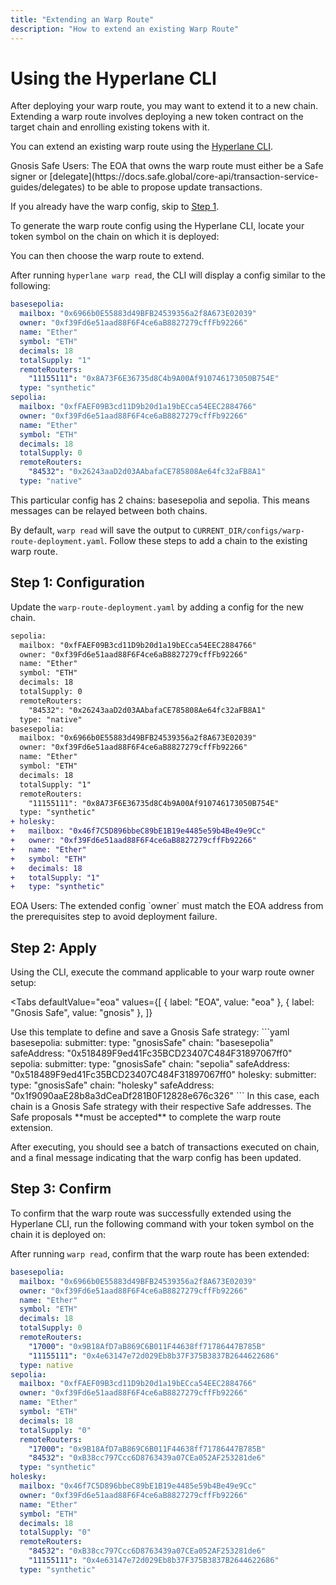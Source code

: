 ```yaml
---
title: "Extending an Warp Route"
description: "How to extend an existing Warp Route"
---
```


# Using the Hyperlane CLI

After deploying your warp route, you may want to extend it to a new chain. Extending a warp route involves deploying a new token contract on the target chain and enrolling existing tokens with it.

You can extend an existing warp route using the [Hyperlane CLI](https://docs.hyperlane.xyz/docs/reference/developer-tools/cli).

<PrerequisitesPartial />

<Warning>
  Gnosis Safe Users: The EOA that owns the warp route must either be a Safe
  signer or
  [delegate](https://docs.safe.global/core-api/transaction-service-guides/delegates)
  to be able to propose update transactions.
</Warning>

If you already have the warp config, skip to [Step 1](#step-1-configuration).

To generate the warp route config using the Hyperlane CLI, locate your token symbol on the chain on which it is deployed:

<WarpReadSymbolChainPartial />

<WarpReadSymbolSelectPartial />

You can then choose the warp route to extend.

After running `hyperlane warp read`, the CLI will display a config similar to the following:

```yaml
basesepolia:
  mailbox: "0x6966b0E55883d49BFB24539356a2f8A673E02039"
  owner: "0xf39Fd6e51aad88F6F4ce6aB8827279cffFb92266"
  name: "Ether"
  symbol: "ETH"
  decimals: 18
  totalSupply: "1"
  remoteRouters:
    "11155111": "0x8A73F6E36735d8C4b9A00Af910746173050B754E"
  type: "synthetic"
sepolia:
  mailbox: "0xfFAEF09B3cd11D9b20d1a19bECca54EEC2884766"
  owner: "0xf39Fd6e51aad88F6F4ce6aB8827279cffFb92266"
  name: "Ether"
  symbol: "ETH"
  decimals: 18
  totalSupply: 0
  remoteRouters:
    "84532": "0x26243aaD2d03AAbafaCE785808Ae64fc32aFB8A1"
  type: "native"
```

This particular config has 2 chains: basesepolia and sepolia. This means messages can be relayed between both chains.

By default, `warp read` will save the output to `CURRENT_DIR/configs/warp-route-deployment.yaml`. Follow these steps to add a chain to the existing warp route.

## Step 1: Configuration

Update the `warp-route-deployment.yaml` by adding a config for the new chain.

```diff title="warp-route-deployment.yaml"
sepolia:
  mailbox: "0xfFAEF09B3cd11D9b20d1a19bECca54EEC2884766"
  owner: "0xf39Fd6e51aad88F6F4ce6aB8827279cffFb92266"
  name: "Ether"
  symbol: "ETH"
  decimals: 18
  totalSupply: 0
  remoteRouters:
    "84532": "0x26243aaD2d03AAbafaCE785808Ae64fc32aFB8A1"
  type: "native"
basesepolia:
  mailbox: "0x6966b0E55883d49BFB24539356a2f8A673E02039"
  owner: "0xf39Fd6e51aad88F6F4ce6aB8827279cffFb92266"
  name: "Ether"
  symbol: "ETH"
  decimals: 18
  totalSupply: "1"
  remoteRouters:
    "11155111": "0x8A73F6E36735d8C4b9A00Af910746173050B754E"
  type: "synthetic"
+ holesky:
+   mailbox: "0x46f7C5D896bbeC89bE1B19e4485e59b4Be49e9Cc"
+   owner: "0xf39Fd6e51aad88F6F4ce6aB8827279cffFb92266"
+   name: "Ether"
+   symbol: "ETH"
+   decimals: 18
+   totalSupply: "1"
+   type: "synthetic"
```

<Warning>
  EOA Users: The extended config `owner` must match the EOA address from the
  prerequisites step to avoid deployment failure.
</Warning>

## Step 2: Apply

Using the CLI, execute the command applicable to your warp route owner setup:

<Tabs
  defaultValue="eoa"
  values={[
    { label: "EOA", value: "eoa" },
    { label: "Gnosis Safe", value: "gnosis" },
  ]}
>
  <TabItem value="eoa">
    <WarpApplySymbolConfigDefaultPartial />
  </TabItem>
  <TabItem value="gnosis">
    Use this template to define and save a Gnosis Safe strategy: ```yaml
    basesepolia: submitter: type: "gnosisSafe" chain: "basesepolia" safeAddress:
    "0x518489F9ed41Fc35BCD23407C484F31897067ff0" sepolia: submitter: type:
    "gnosisSafe" chain: "sepolia" safeAddress:
    "0x518489F9ed41Fc35BCD23407C484F31897067ff0" holesky: submitter: type:
    "gnosisSafe" chain: "holesky" safeAddress:
    "0x1f9090aaE28b8a3dCeaDf281B0F12828e676c326" ``` In this case, each chain is
    a Gnosis Safe strategy with their respective Safe addresses. The Safe
    proposals **must be accepted** to complete the warp route extension.
    <WarpApplySymbolConfigDefaultStrategyPartial />
  </TabItem>
</Tabs>

After executing, you should see a batch of transactions executed on chain, and a final message indicating that the warp config has been updated.

## Step 3: Confirm

To confirm that the warp route was successfully extended using the Hyperlane CLI, run the following command with your token symbol on the chain it is deployed on:

<WarpReadSymbolChainPartial />

After running `warp read`, confirm that the warp route has been extended:

```yaml {23-34}
basesepolia:
  mailbox: "0x6966b0E55883d49BFB24539356a2f8A673E02039"
  owner: "0xf39Fd6e51aad88F6F4ce6aB8827279cffFb92266"
  name: "Ether"
  symbol: "ETH"
  decimals: 18
  totalSupply: 0
  remoteRouters:
    "17000": "0x9B18AfD7aB869C6B011F44638ff71786447B785B"
    "11155111": "0x4e63147e72d029Eb8b37F375B3837B2644622686"
  type: native
sepolia:
  mailbox: "0xfFAEF09B3cd11D9b20d1a19bECca54EEC2884766"
  owner: "0xf39Fd6e51aad88F6F4ce6aB8827279cffFb92266"
  name: "Ether"
  symbol: "ETH"
  decimals: 18
  totalSupply: "0"
  remoteRouters:
    "17000": "0x9B18AfD7aB869C6B011F44638ff71786447B785B"
    "84532": "0xB38cc797Ccc6D8763439a07CEa052AF253281de6"
  type: "synthetic"
holesky:
  mailbox: "0x46f7C5D896bbeC89bE1B19e4485e59b4Be49e9Cc"
  owner: "0xf39Fd6e51aad88F6F4ce6aB8827279cffFb92266"
  name: "Ether"
  symbol: "ETH"
  decimals: 18
  totalSupply: "0"
  remoteRouters:
    "84532": "0xB38cc797Ccc6D8763439a07CEa052AF253281de6"
    "11155111": "0x4e63147e72d029Eb8b37F375B3837B2644622686"
  type: "synthetic"
```
